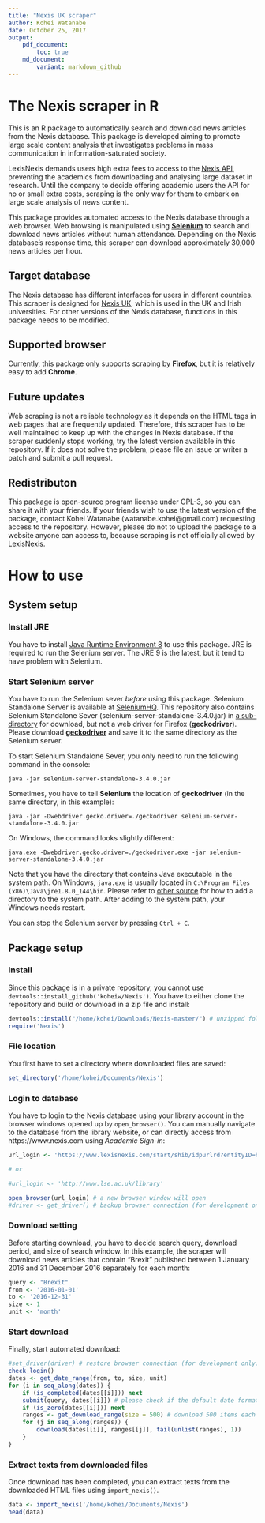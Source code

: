 ```yaml
---
title: "Nexis UK scraper"
author: Kohei Watanabe
date: October 25, 2017
output: 
    pdf_document:
        toc: true
    md_document:
        variant: markdown_github
---
```


# The Nexis scraper in R

This is an R package to automatically search and download news articles from the Nexis database. This package is developed aiming to promote large scale content analysis that investigates problems in mass communication in  information-saturated society. 

LexisNexis demands users high extra fees to access to the [Nexis API](https://www.lexisnexis.com/webserviceskit/), preventing the academics from downloading and analysing large dataset in research. Until the company to decide offering academic users the API for no or small extra costs, scraping is the only way for them to embark on large scale analysis of news content.

This package provides automated access to the Nexis database through a web browser. Web browsing is manipulated using [**Selenium**](http://www.seleniumhq.org/) to search and download news articles without human attendance. Depending on the Nexis database's response time, this scraper can download approximately 30,000 news articles per hour.

## Target database
The Nexis database has different interfaces for users in different countries. This scraper is designed for [Nexis UK](https://github.com/koheiw/Nexis/blob/master/img/screenshot.png), which is used in the UK and Irish universities. For other versions of the Nexis database, functions in this package needs to be modified.

## Supported browser
Currently, this package only supports scraping by **Firefox**, but it is relatively easy to add **Chrome**.

## Future updates 
Web scraping is not a reliable technology as it depends on the HTML tags in web pages that are frequently updated. Therefore, this scraper has to be well maintained to keep up with the changes in Nexis database. If the scraper suddenly stops working, try the latest version available in this repository. If it does not solve the problem, please file an issue or writer a patch and submit a pull request.

## Redistributon
This package is open-source program license under GPL-3, so you can share it with your friends. If your friends wish to use the latest version of the package, contact Kohei Watanabe (watanabe.kohei@gmail.com) requesting access to the repository. However, please do not to upload the package to a website anyone can access to, because scraping is not officially allowed by LexisNexis. 

# How to use

## System setup

### Install JRE
You have to install [Java Runtime Environment 8](http://www.oracle.com/technetwork/java/javase/downloads/jre8-downloads-2133155.html) to use this package. JRE is required to run the Selenium server. The JRE 9 is the latest, but it tend to have problem with Selenium.

### Start Selenium server
You have to run the Selenium sever *before* using this package. Selenium Standalone Server is available at [SeleniumHQ](http://www.seleniumhq.org/download/). This repository also contains Selenium Standalone Sever (selenium-server-standalone-3.4.0.jar) in [a sub-directory](https://github.com/koheiw/Nexis/tree/master/bin) for download, but not a web driver for Firefox (**geckodriver**). Please download  [**geckodriver**](https://github.com/mozilla/geckodriver/releases) and save it to the same directory as the Selenium server.

To start Selenium Standalone Sever, you only need to run the following command in the console:
```
java -jar selenium-server-standalone-3.4.0.jar
```
Sometimes, you have to tell **Selenium** the location of **geckodriver** (in the same directory, in this example):
```
java -jar -Dwebdriver.gecko.driver=./geckodriver selenium-server-standalone-3.4.0.jar
```
On Windows, the command looks slightly different:
```
java.exe -Dwebdriver.gecko.driver=./geckodriver.exe -jar selenium-server-standalone-3.4.0.jar
```
Note that you have the directory that contains Java executable in the system path. On Windows, `java.exe` is usually located in `C:\Program Files (x86)\Java\jre1.8.0_144\bin`. Please refer to [other source](https://www.howtogeek.com/118594/how-to-edit-your-system-path-for-easy-command-line-access/) for how to add a directory to the system path. After adding to the system path, your Windows needs restart.

You can stop the Selenium server by pressing `Ctrl + C`.

## Package setup

### Install
Since this package is in a private repository, you cannot use `devtools::install_github('koheiw/Nexis')`. You have to either clone the repository and build or download in a zip file and install:

```r
devtools::install("/home/kohei/Downloads/Nexis-master/") # unzipped folder
require('Nexis')
```
### File location
You first have to set a directory where downloaded files are saved:

```r
set_directory('/home/kohei/Documents/Nexis')
```

### Login to database
You have to login to the Nexis database using your library account in the browser windows opened up by `open_browser()`. You can manually navigate to the database from the library website, or can directly access from https://www.nexis.com using *Academic Sign-in*:

```r
url_login <- 'https://www.lexisnexis.com/start/shib/idpurlrd?entityID=https%3A%2F%2Flse.ac.uk%2Fidp&requestUrl=https://www.lexisnexis.com/start/shib/oaAuth?RelayState=fedId=3;appToken=AAA556656083ACCF9BB3B0BEC6FDBB3A'

# or 

#url_login <- 'http://www.lse.ac.uk/library'

open_browser(url_login) # a new browser window will open
#driver <- get_driver() # backup browser connection (for development only)
```

### Download setting
Before starting download, you have to decide search query, download period, and size of search window. In this example, the scraper will download news articles that contain "Brexit" published between 1 January 2016 and 31 December 2016 separately for each month:

```r

query <- "Brexit"
from <- '2016-01-01'
to <- '2016-12-31'
size <- 1
unit <- 'month'

```

### Start download
Finally, start automated download:
```r
#set_driver(driver) # restore browser connection (for development only)
check_login()
dates <- get_date_range(from, to, size, unit)
for (i in seq_along(dates)) {
    if (is_completed(dates[[i]])) next
    submit(query, dates[[i]]) # please check if the default date format ("%m/%d/%Y") is currect
    if (is_zero(dates[[i]])) next
    ranges <- get_download_range(size = 500) # download 500 items each time
    for (j in seq_along(ranges)) {
        download(dates[[i]], ranges[[j]], tail(unlist(ranges), 1))
    }
}

```
### Extract texts from downloaded files

Once download has been completed, you can extract texts from the downloaded HTML files using `import_nexis()`.

```r
data <- import_nexis('/home/kohei/Documents/Nexis')
head(data)
```

